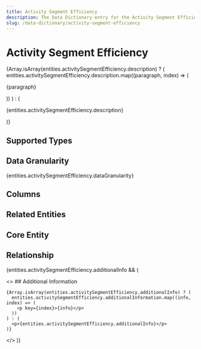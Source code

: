 ```yaml
---
title: Activity Segment Efficiency
description: The Data Dictionary entry for the Activity Segment Efficiency entity
slug: /data-dictionary/activity-segment-efficiency
---
```



# Activity Segment Efficiency

{Array.isArray(entities.activitySegmentEfficiency.description) ? (
entities.activitySegmentEfficiency.description.map((paragraph, index) => (

<p key={index}>{paragraph}</p>
)) ) : (<p>{entities.activitySegmentEfficiency.description}</p>
)}

## Supported Types

<SupportedTypesTable
  supportedTypes={entities.activitySegmentEfficiency.supportedTypes}
/>

## Data Granularity

{entities.activitySegmentEfficiency.dataGranularity}

## Columns

<ColumnsTable columns={entities.activitySegmentEfficiency.columns} />

## Related Entities

<RelatedEntitiesList
  relatedEntities={entities.activitySegmentEfficiency.relatedEntities}
/>

## Core Entity

<CoreEntityTable coreEntities={entities.activitySegmentEfficiency.coreEntity} />

## Relationship

<RelationshipTable
  relationship={entities.activitySegmentEfficiency.relationship}
/>

{entities.activitySegmentEfficiency.additionalInfo && (

  <>
    ## Additional Information

    {Array.isArray(entities.activitySegmentEfficiency.additionalInfo) ? (
      entities.activitySegmentEfficiency.additionalInformation.map((info, index) => (
        <p key={index}>{info}</p>
      ))
    ) : (
      <p>{entities.activitySegmentEfficiency.additionalInfo}</p>
    )}

  </>
)}
